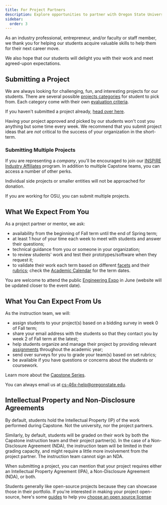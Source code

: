 ```yaml
---
title: For Project Partners
description: Explore opportunities to partner with Oregon State University's Computer Science Capstone program, guiding students through real-world projects. Learn about submission guidelines, expectations, and how mentors contribute to student success.
sidebar:
  order: 3
---
```


As an industry professional, entrepreneur, and/or faculty or staff member, we thank you for helping our students acquire valuable skills to help them for their next career move.

We also hope that our students will delight you with their work and meet agreed-upon expectations.

## Submitting a Project

We are always looking for challenging, fun, and interesting projects for our students. There are several possible [projects categories](/practicalities/categories/) for student to pick from. Each category come with their own [evaluation criteria](/project-evaluation/rubrics/#verification-and-validation).

If you haven't submitted a project already, [head over here](https://eecs.engineering.oregonstate.edu/capstone/submission/pages/).

Having your project approved and picked by our students won't cost you anything but some time every week. We recommend that you submit project ideas that are *not* critical to the success of your organization in the short-term.

### Submitting Multiple Projects

If you are representing a *company*, you'll be encouraged to join our [INSPiRE Industry Affiliates](https://engineering.oregonstate.edu/EECS/alumni-industry/student-engagement/inspire) program. In addition to multiple Capstone teams, you can access a number of other perks.

Individual side projects or smaller entities will not be approached for donation.

If you are working for OSU, you can submit multiple projects.

## What We Expect From You

As a project partner or mentor, we ask:

- availability from the beginning of Fall term until the end of Spring term;
- at least 1 hour of your time each week to meet with students and answer their questions;
- technical guidance from you or someone in your organization;
- to review students' work and test their prototypes/software when they request it;
- to validate their work each term based on different [facets](/project-evaluation/breakdown/) and their [rubrics](/project-evaluation/rubrics/);  check the [Academic Calendar](https://registrar.oregonstate.edu/osu-academic-calendar) for the term dates.

You are welcome to attend the public [Engineering Expo](https://engineering.oregonstate.edu/events/expo) in June (website will be updated closer to the event date).

## What You Can Expect From Us

As the instruction team, we will:

- assign students to your project(s) based on a bidding survey in week 0 of Fall term;
- share your email address with the students so that they contact you by week 2 of Fall term at the latest;
- help students organize and manage their project by providing relevant [assignments](/project-evaluation/assignments/) throughout the academic year;
- send over surveys for you to grade your team(s) based on set rubrics;
- be available if you have questions or concerns about the students or coursework.

Learn more about the [Capstone Series](/learning-objectives/series/).

You can always email us at [cs-46x-help@oregonstate.edu](mailto:cs-46x-help@oregonstate.edu).

## Intellectual Property and Non-Disclosure Agreements

By default, students hold the Intellectual Property (IP) of the work performed during Capstone. Not the university, nor the project partners. 

Similarly, by default, students will be graded on their work by both the Capstone instruction team and their project partner(s). In the case of a Non-Disclosure Agreement (NDA), the instruction team will be limited in their grading capacity, and might require a little more involvement from the project partner. The instruction team cannot sign an NDA.

When submitting a project, you can mention that your project requires either an Intellectual Property Agreement (IPA), a Non-Disclosure Agreement (NDA), or both. 

Students generally like open-source projects because they can showcase those in their portfolio. If you're interested in making your project open-source, here's some [guides](https://github.com/readme/guides/open-source-licensing) to help you [choose an open source license](https://choosealicense.com/)

